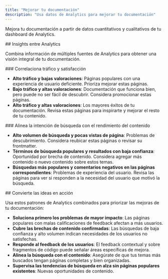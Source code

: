```yaml
---
title: "Mejorar tu documentación"
description: "Usa datos de Analytics para mejorar tu documentación"
---
```


Mejora tu documentación a partir de datos cuantitativos y cualitativos de tu dashboard de Analytics.

<div id="cross-analytics-insights">
  ## Insights entre Analytics
</div>

Combina información de múltiples fuentes de Analytics para obtener una visión integral de tu documentación.

<div id="correlate-traffic-and-satisfaction">
  ### Correlaciona tráfico y satisfacción
</div>

- **Alto tráfico y bajas valoraciones**: Páginas populares con una experiencia de usuario deficiente. Prioriza mejorar estas páginas.
- **Bajo tráfico y altas valoraciones**: Documentación que funciona bien, pero puede no ser fácil de descubrir. Considera promocionar estas páginas.
- **Alto tráfico y altas valoraciones**: Los mayores éxitos de tu documentación. Revisa estas páginas para inspirarte y mejorar el resto de tu contenido.

<div id="match-search-intent-with-content-performance">
  ### Alinea la intención de búsqueda con el rendimiento del contenido
</div>

- **Alto volumen de búsqueda y pocas vistas de página**: Problemas de descubrimiento. Considera reubicar estas páginas o revisar su frontmatter.
- **Términos de búsqueda populares y resultados con baja confianza**: Oportunidad por brecha de contenido. Considera agregar más contenido o nuevo contenido sobre estos temas.
- **Búsquedas más populares y comentarios negativos en las páginas correspondientes**: Problemas de experiencia del usuario. Revisa las páginas para ver si responden a la necesidad del usuario que motivó la búsqueda.

<div id="put-insights-into-action">
  ## Convierte las ideas en acción
</div>

Usa estos patrones de Analytics combinados para priorizar las mejoras de tu documentación:

- **Soluciona primero los problemas de mayor impacto**: Las páginas populares con malas calificaciones de feedback afectan a más usuarios.
- **Cubre las brechas de contenido confirmadas**: Las búsquedas de baja confianza y alto volumen indican necesidades de los usuarios no satisfechas.
- **Responde al feedback de los usuarios**: El feedback contextual y sobre fragmentos de código puede señalar áreas específicas de mejora.
- **Alinea la búsqueda con el contenido**: Asegúrate de que tus temas más buscados tengan páginas completas y bien organizadas.
- **Supervisa las tendencias de búsqueda en alza sin páginas populares existentes**: Nuevas oportunidades de contenido.